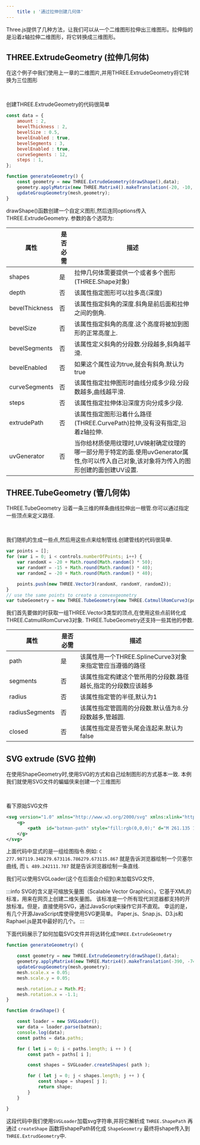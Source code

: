 ```yaml
---
    title : '通过拉伸创建几何体'
---
```


Three.js提供了几种方法，让我们可以从一个二维图形拉伸出三维图形。拉伸指的是沿着z轴拉伸二维图形，将它转换成三维图形。


## THREE.ExtrudeGeometry (拉伸几何体)

在这个例子中我们使用上一章的二维图片,并用THREE.ExtrudeGeometry将它转换为三位图形


<Scene />

<br/>

创建THREE.ExtrudeGeometry的代码很简单

```jsx
const data = {
    amount : 2,
    bevelThickness : 2,
    bevelSize : 0.5,
    bevelEnabled : true,
    bevelSegments : 3,
    bevelEnabled : true,
    curveSegments : 12,
    steps : 1,
};

function generateGeometry() {
    const geometry = new THREE.ExtrudeGeometry(drawShape(),data);
    geometry.applyMatrix(new THREE.Matrix4().makeTranslation(-20, -10, 0));
    updateGroupGeometry(mesh,geometry);
}
```

drawShape()函数创建一个自定义图形,然后连同options传入THREE.ExtrudeGeometry.
参数的各个选项为:

|属性|是否必需|描述|
|---|---|---|
|shapes|是|拉伸几何体需要提供一个或者多个图形(THREE.Shape对象)|
|depth|否|该属性指定图形可以拉多高(深度)|
|bevelThickness|否|该属性指定斜角的深度.斜角是前后面和拉伸之间的倒角.|
|bevelSize|否|该属性指定斜角的高度.这个高度将被加到图形的正常高度上.|
|bevelSegments|否|该属性定义斜角的分段数.分段越多,斜角越平滑.|
|bevelEnabled|否|如果这个属性设为true,就会有斜角.默认为true|
|curveSegments|否|该属性指定拉伸图形时曲线分成多少段.分段数越多,曲线越平滑.|
|steps|否|该属性指定拉伸体沿深度方向分成多少段.|
|extrudePath|否|该属性指定图形沿着什么路径(THREE.CurvePath)拉伸,没有没有指定,沿着z轴拉伸.|
|uvGenerator|否|当你给材质使用纹理时,UV映射确定纹理的哪一部分用于特定的面.使用uvGenerator属性,你可以传入自己对象,该对象将为传入的图形创建的面创建UV设置.|

## THREE.TubeGeometry (管几何体)

THREE.TubeGeometry 沿着一条三维的样条曲线拉伸出一根管.你可以通过指定一些顶点来定义路径.


<SceneB />

<br/>

我们随机的生成一些点,然后用这些点来绘制管线.创建管线的代码很简单.

```jsx
var points = [];
for (var i = 0; i < controls.numberOfPoints; i++) {
    var randomX = -20 + Math.round(Math.random() * 50);
    var randomY = -15 + Math.round(Math.random() * 40);
    var randomZ = -20 + Math.round(Math.random() * 40);

    points.push(new THREE.Vector3(randomX, randomY, randomZ));
}
// use the same points to create a convexgeometry
var tubeGeometry = new THREE.TubeGeometry(new THREE.CatmullRomCurve3(points), segments, radius, radiusSegments, closed);
```

我们首先要做的时获取一组THREE.Vector3类型的顶点,在使用这些点前转化成THREE.CatmullRomCurve3对象.
THREE.TubeGeometry还支持一些其他的参数.

|属性|是否必需|描述|
|---|---|---|
|path|是|该属性用一个THREE.SplineCurve3对象来指定管应当遵循的路径|
|segments|否|该属性指定构建这个管所用的分段数.路径越长,指定的分段数应该越多|
|radius|否|该属性指定管的半径,默认为1|
|radiusSegments|否|该属性指定管圆周的分段数.默认值为8.分段数越多,管越圆.|
|closed|否|该属性指定是否管头尾会连起来.默认为false|


## SVG extrude (SVG 拉伸)

在使用ShapeGeometry时,使用SVG的方式和自己绘制图形的方式基本一致.
本例我们就使用SVG文件的蝙蝠侠来创建一个三维图形


<SceneC />

<br/>

看下原始SVG文件

```xml
<svg version="1.0" xmlns="http://www.w3.org/2000/svg" xmlns:xlink="http://www.w3.org/1999/xlink" x="0px" y="0px" width="1152px" height="1152px" xml:space="preserve">
    <g>
        <path  id="batman-path" style="fill:rgb(0,0,0);" d="M 261.135 114.535 C 254.906 116.662 247.491 118.825 244.659 119.344 C 229.433 122.131 177.907 142.565 151.973 156.101 C 111.417 177.269 78.9808 203.399 49.2992 238.815 C 41.0479 248.66 26.5057 277.248 21.0148 294.418 C 14.873 313.624 15.3588 357.341 21.9304 376.806 C 29.244 398.469 39.6107 416.935 52.0865 430.524 C 58.2431 437.23 63.3085 443.321 63.3431 444.06 C 63.4748 446.883 102.278 479.707 120.51 492.418 C 131.003 499.734 148.168 509.93 158.654 515.075 C 169.139 520.22 179.431 525.34 181.524 526.454 C 187.725 529.754 187.304 527.547 179.472 515.713 C 164.806 493.553 158.448 464.659 164.322 446.861 C 169.457 431.303 192.013 421.501 214.324 425.132 C 234.042 428.341 252.142 439.186 270.958 459.064 C 286.677 475.67 292.133 482.967 295.31 491.634 C 297.466 497.514 298.948 495.91 304.862 481.293 C 313.673 459.519 329.808 445.735 346.35 445.851 C 367.654 446 399.679 478.239 412.801 512.745 C 414.093 516.144 416.593 522.632 418.355 527.163 C 420.118 531.695 423.604 542.319 426.103 550.773 C 430.848 566.832 432.355 566.851 434.872 550.88 C 436.395 541.215 451.403 502.522 455.655 497.298 C 457.038 495.599 460.63 489.896 463.636 484.625 C 471.696 470.498 492.318 452.688 505.387 448.568 C 514.602 445.663 517.533 445.549 525.51 447.782 C 539.676 451.749 553.43 467.773 560.706 488.788 L 563.242 496.114 L 567.096 490.012 C 577.709 473.208 593.665 453.899 602.47 447.206 C 607.884 443.09 613.378 438.825 614.679 437.729 C 615.98 436.632 622.927 433.259 630.118 430.233 C 655.159 419.693 681.195 423.407 693.273 439.241 C 697.957 445.382 698.932 448.971 699.538 462.294 C 700.174 476.284 699.51 479.864 693.686 493.854 C 690.073 502.533 684.912 512.883 682.217 516.854 C 679.523 520.825 678.172 524.074 679.215 524.074 C 681.932 524.074 718.787 504.481 732.525 495.734 C 760.018 478.228 788.909 452.599 803.9 432.418 C 807.266 427.886 810.569 423.715 811.239 423.149 C 814.498 420.395 828.253 393.099 833.17 379.627 C 838.223 365.782 838.713 361.822 838.741 334.582 C 838.776 300.425 836.431 291.124 820.154 260.873 C 810.649 243.207 807.498 239.005 788.417 218.543 C 751.511 178.968 688.147 142.549 621.582 122.654 C 581.7 110.734 580.388 110.465 580.388 114.195 C 580.388 115.328 581.302 116.255 582.418 116.255 C 584.279 116.255 587.705 122.106 603.399 152.085 C 613.977 172.29 618.077 189.427 618.264 214.21 C 618.42 234.928 617.88 238.368 612.285 252.269 C 604.327 272.04 590.066 286.889 572.829 293.352 C 558.526 298.714 549.193 297.86 535.704 289.955 C 526.777 284.723 512.304 267.644 509.816 259.404 C 509.132 257.138 507.129 251.358 505.366 246.558 C 503.602 241.759 501.646 231.564 501.018 223.902 C 500.39 216.24 498.491 198.402 496.797 184.261 C 495.104 170.121 493.307 152.047 492.803 144.097 C 492.299 136.147 491.292 125.625 490.565 120.715 L 489.242 111.787 L 483.323 118.267 C 480.067 121.832 477.404 125.618 477.404 126.681 C 477.404 127.744 476.603 128.613 475.624 128.613 C 474.645 128.613 471.275 132.321 468.135 136.852 L 462.426 145.091 L 431.038 145.091 L 399.65 145.091 L 386.811 128.494 C 379.749 119.365 373.509 112.36 372.943 112.926 C 372.377 113.491 371.57 118.875 371.15 124.888 C 370.73 130.902 368.94 147.744 367.172 162.315 C 365.405 176.887 363.523 195.424 362.99 203.509 C 360.283 244.622 352.784 266.044 335.323 282.544 C 326.456 290.923 312.488 297.497 303.508 297.518 C 294.864 297.539 278.732 290.063 269.473 281.748 C 246.952 261.521 238.846 229.614 245.481 187.314 C 247.894 171.928 266.562 131.612 275.927 121.56 C 277.987 119.348 279.673 116.786 279.673 115.867 C 279.673 114.947 279.905 113.593 280.188 112.856 C 281.28 110.017 271.977 110.837 261.136 114.536 L 261.135 114.535 "/>
    </g>
</svg>
```

上面代码中显式的是一组绘图指令.例如: `C 277.987119.348279.673116.786279.673115.867` 就是告诉浏览器绘制一个贝塞尔曲线, 而 `L 489.242111.787` 就是告诉浏览器绘制一条直线.

我们可以使用SVGLoader(这个在后面会介绍到)来加载SVG文件,

:::info
SVG的含义是可缩放矢量图（Scalable Vector Graphics）。它基于XML的标准，用来在网页上创建二维矢量图。
该标准是一个所有现代浏览器都支持的开放标准。但是，直接使用SVG，通过JavaScript来操作它并不直观。
幸运的是，有几个开源JavaScript库使得使用SVG更简单。
Paper.js、Snap.js、D3.js和Raphael.js是其中最好的几个。
:::

下面代码展示了如何加载SVG文件并将达转化成`THREE.ExtrudeGeometry`

```jsx
function generateGeometry() {

    const geometry = new THREE.ExtrudeGeometry(drawShape(),data);
    geometry.applyMatrix4(new THREE.Matrix4().makeTranslation(-390, -74, 0));
    updateGroupGeometry(mesh,geometry);
    mesh.scale.x = 0.05;
    mesh.scale.y = 0.05;

    mesh.rotation.z = Math.PI;
    mesh.rotation.x = -1.1;
}

function drawShape() {

    const loader = new SVGLoader();
    var data = loader.parse(batman);
    console.log(data);
    const paths = data.paths;

    for ( let i = 0; i < paths.length; i ++ ) {
        const path = paths[ i ];

        const shapes = SVGLoader.createShapes( path );

        for ( let j = 0; j < shapes.length; j ++ ) {
            const shape = shapes[ j ];
            return shape;
        }
    }

}
```
这段代码中我们使用`SVGLoader`加载svg字符串,并将它解析成 `THREE.ShapePath` 再通过 `createShape` 函数将shapePath转化成 `ShapeGeometry` 
最终将shape传入到`THREE.ExtrudGeometry`中.